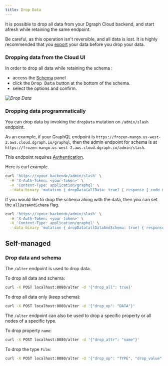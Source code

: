 ```yaml
---
title: Drop Data
---
```



<DgraphWIP />

It is possible to drop all data from your Dgraph Cloud backend, and start afresh
while retaining the same endpoint.

Be careful, as this operation isn't reversible, and all data is lost. It is
highly recommended that you [export](./export) your data before you drop your
data.

### Dropping data from the Cloud UI

In order to drop all data while retaining the schema :

- access the [Schema](https://cloud.dgraph.io/_/schema) panel
- click the <kbd>Drop Data</kbd> button at the bottom of the schema.
- select the options and confirm.

_![Drop Data](/images/dgraph/cloud/drop-data.png)_

### Dropping data programmatically

You can drop data by invoking the `dropData` mutation on `/admin/slash`
endpoint.

As an example, if your GraphQL endpoint is
`https://frozen-mango.us-west-2.aws.cloud.dgraph.io/graphql`, then the admin
endpoint for schema is at
`https://frozen-mango.us-west-2.aws.cloud.dgraph.io/admin/slash`.

This endpoint requires [Authentication](/dgraph/cloud/authentication).

Here is curl example.

```sh
curl 'https://<your-backend>/admin/slash' \
  -H 'X-Auth-Token: <your-token>' \
  -H 'Content-Type: application/graphql' \
  --data-binary 'mutation { dropData(allData: true) { response { code message } } }'
```

If you would like to drop the schema along with the data, then you can set the
`allDataAndSchema` flag.

```sh
curl 'https://<your-backend>/admin/slash' \
  -H 'X-Auth-Token: <your-token>' \
  -H 'Content-Type: application/graphql' \
  --data-binary 'mutation { dropData(allDataAndSchema: true) { response { code message } } }'
```

## Self-managed

### Drop data and schema

The `/alter` endpoint is used to drop data.

To drop all data and schema:

```sh
curl -X POST localhost:8080/alter -d '{"drop_all": true}'
```

To drop all data only (keep schema):

```sh
curl -X POST localhost:8080/alter -d '{"drop_op": "DATA"}'
```

The `/alter` endpoint can also be used to drop a specific property or all nodes
of a specific type.

To drop property `name`:

```sh
curl -X POST localhost:8080/alter -d '{"drop_attr": "name"}'
```

To drop the type `Film`:

```sh
curl -X POST localhost:8080/alter -d '{"drop_op": "TYPE", "drop_value": "Film"}'
```
